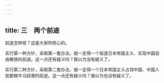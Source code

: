 ```yaml
---
---
---
```

title: 三　两个前途
---




前途怎样呢？这是大家所担心的。

实行第一种方针，采取第一套办法，就一定得一个驱逐日本帝国主义、实现中国自由解放的前途。这一点还有疑义吗？我以为没有疑义了。

实行第二种方针，采取第二套办法，就一定得一个日本帝国主义占领中国、中国人民都做牛马奴隶的前途。这一点还有疑义吗？我以为也没有疑义了。